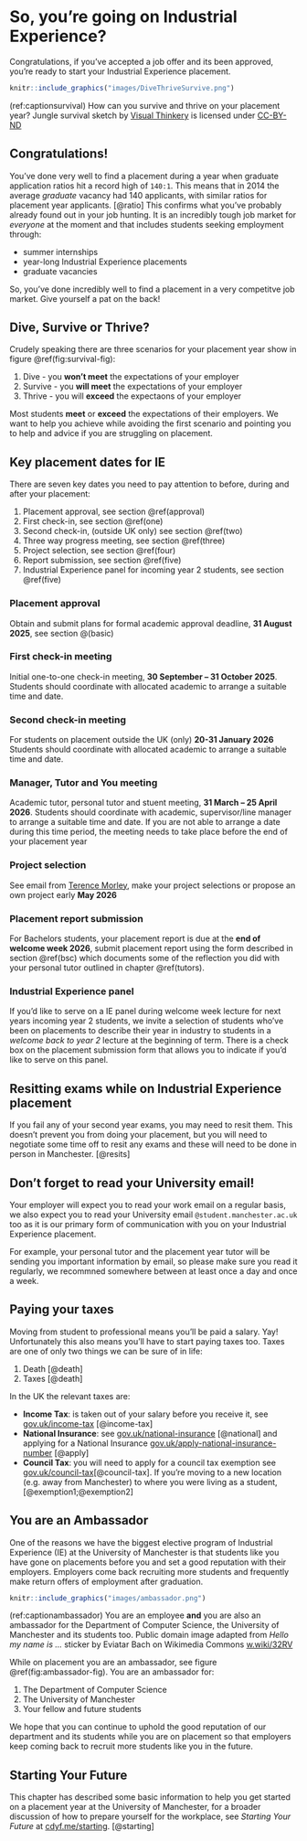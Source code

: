 # So, you're going on Industrial Experience? {#starting}
Congratulations, if you’ve accepted a job offer and its been approved, you’re ready to start your Industrial Experience placement. 

```r
knitr::include_graphics("images/DiveThriveSurvive.png")
```
(ref:captionsurvival) How can you survive and thrive on your placement year? Jungle survival sketch by [Visual Thinkery](https://visualthinkery.com) is licensed under [CC-BY-ND](https://creativecommons.org/licenses/by-nd/4.0/)


## Congratulations! {#congrats}
You've done very well to find a placement during a year when graduate application ratios hit a record high of `140:1`. This means that in 2014 the average _graduate_ vacancy had 140 applicants, with similar ratios for placement year applicants. [@ratio]  This confirms what you've probably already found out in your job hunting. It is an incredibly tough job market for _everyone_ at the moment and that includes students seeking employment through:

* summer internships
* year-long Industrial Experience placements
* graduate vacancies 

So, you've done incredibly well to find a placement in a very competitve job market. Give yourself a pat on the back!

## Dive, Survive or Thrive? {#thrive}
Crudely speaking there are three scenarios for your placement year show in figure \@ref(fig:survival-fig):

1. Dive - you **won't meet** the expectations of your employer
1. Survive - you **will meet** the expectations of your employer
1. Thrive - you will **exceed** the expectaons of your employer

Most students **meet** or **exceed** the expectations of their employers. We want to help you achieve while avoiding the first scenario and pointing you to help and advice if you are struggling on placement. 

## Key placement dates for IE {#keydates} 

There are seven key dates you need to pay attention to before, during and after your placement: 

1. Placement approval, see section \@ref(approval) 
1. First check-in, see section \@ref(one)
1. Second check-in, (outside UK only) see section \@ref(two)
1. Three way progress meeting, see section \@ref(three)
1. Project selection, see section \@ref(four)
1. Report submission, see section \@ref(five)
1. Industrial Experience panel for incoming year 2 students, see section \@ref(five)


### Placement approval {#approval}

Obtain and submit plans for formal academic approval deadline, **31 August 2025**, see section \@(basic)


### First check-in meeting {#one}

Initial one-to-one check-in meeting, **30 September – 31 October 2025**. Students should coordinate with allocated academic to arrange a suitable time and date.

### Second check-in meeting {#two}

For students on placement outside the UK (only) **20-31 January 2026** Students should coordinate with allocated academic to arrange a suitable time and date.

### Manager, Tutor and You meeting {#three}

 Academic tutor, personal tutor and stuent meeting,  **31 March – 25 April 2026**. Students should coordinate with academic, supervisor/line manager to arrange a suitable time and date. If you are not able to arrange a date during this time period, the meeting needs to take place before the end of your placement year


### Project selection {#four}

See email from [Terence Morley](https://research.manchester.ac.uk/en/persons/terence.morley), make your project selections or propose an own project early **May 2026**


### Placement report submission {#five}

For Bachelors students, your placement report is due at the **end of welcome week 2026**, submit placement report using the form described in section \@ref(bsc) which documents some of the reflection you did with your personal tutor outlined in chapter \@ref(tutors).


### Industrial Experience panel {#six}
If you'd like to serve on a IE panel during welcome week lecture for next years incoming year 2 students, we invite a selection of students who've been on placements to describe their year in industry to students in a _welcome back to year 2_ lecture at the beginning of term. There is a check box on the placement submission form that allows you to indicate if you'd like to serve on this panel.



<!--## Skills audit -->


<!--## Don't forget to read your email {#email} -->

## Resitting exams while on Industrial Experience placement {#resits} 

If you fail any of your second year exams, you may need to resit them. This doesn't prevent you from doing your placement, but you will need to negotiate some time off to resit any exams and these will need to be done in person in Manchester. [@resits]

## Don't forget to read your University email! {#email} 
Your employer will expect you to read your work email on a regular basis, we also expect you to read your University email `@student.manchester.ac.uk` too as it is our primary form of communication with you on your Industrial Experience placement.

For example, your personal tutor and the placement year tutor will be sending you important information by email, so please make sure you read it regularly, we recommned somewhere between at least once a day and once a week.

## Paying your taxes {#taxes}

Moving from student to professional means you'll be paid a salary. Yay! Unfortunately this also means you'll have to start paying taxes too. Taxes are one of only two things we can be sure of in life:

1. Death [@death]
1. Taxes [@death]

In the UK the relevant taxes are:

* **Income Tax**: is taken out of your salary before you receive it, see [gov.uk/income-tax](https://www.gov.uk/income-tax) [@income-tax]
* **National Insurance**: see [gov.uk/national-insurance](https://www.gov.uk/national-insurance) [@national] and applying for a National Insurance [gov.uk/apply-national-insurance-number](https://www.gov.uk/apply-national-insurance-number) [@apply]
* **Council Tax**: you will need to apply for a council tax exemption see [gov.uk/council-tax](https://www.gov.uk/council-tax)[@council-tax]. If you're moving to a new location (e.g. away from Manchester) to where you were living as a student, [@exemption1;@exemption2]


## You are an Ambassador {#ambassador}
One of the reasons we have the biggest elective program of Industrial Experience (IE) at the University of Manchester is that students like you have gone on placements before you and set a good reputation with their employers. Employers come back recruiting more students and frequently make return offers of employment after graduation.

```r
knitr::include_graphics("images/ambassador.png")
```
(ref:captionambassador) You are an employee **and** you are also an ambassador for the Department of Computer Science, the University of Manchester and its students too. Public domain image adapted from _Hello my name is …_ sticker by Eviatar Bach on Wikimedia Commons [w.wiki/32RV](https://w.wiki/32RV)

While on placement you are an ambassador, see figure \@ref(fig:ambassador-fig). You are an ambassador for: 

1. The Department of Computer Science 
1. The University of Manchester
1. Your fellow and future students

 We hope that you can continue to uphold the good reputation of our department and its students while you are on placement so that employers keep coming back to recruit more students like you in the future. 


## Starting Your Future {#etc}
This chapter has described some basic information to help you get started on a placement year at the University of Manchester, for a broader discussion of how to prepare yourself for the workplace, see _Starting Your Future_ at [cdyf.me/starting](https://www.cdyf.me/starting). [@starting]
